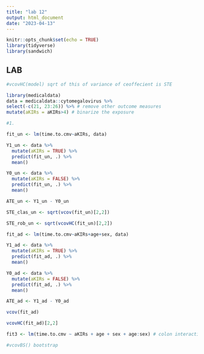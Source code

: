 ```yaml
---
title: "lab 12"
output: html_document
date: "2023-04-13"
---
```


```r
knitr::opts_chunk$set(echo = TRUE)
library(tidyverse)
library(sandwich)
```

## LAB

```r
#vcovHC(model) sqrt of this of variance of ceoffecient is STE

library(medicaldata)
data = medicaldata::cytomegalovirus %>%
select(-c(21, 23:26)) %>% # remove other outcome measures
mutate(aKIRs = aKIRs>4) # binarize the exposure

#1.

fit_un <- lm(time.to.cmv~aKIRs, data)

Y1_un <- data %>% 
  mutate(aKIRs = TRUE) %>% 
  predict(fit_un, .) %>% 
  mean()

Y0_un <- data %>% 
  mutate(aKIRs = FALSE) %>% 
  predict(fit_un, .) %>% 
  mean()

ATE_un <- Y1_un - Y0_un

STE_clas_un <- sqrt(vcov(fit_un)[2,2])

STE_rob_un <- sqrt(vcovHC(fit_un)[2,2])

```

```r

fit_ad <- lm(time.to.cmv~aKIRs+age+sex, data)

Y1_ad <- data %>% 
  mutate(aKIRs = TRUE) %>% 
  predict(fit_ad, .) %>% 
  mean()

Y0_ad <- data %>% 
  mutate(aKIRs = FALSE) %>% 
  predict(fit_ad, .) %>% 
  mean()

ATE_ad <- Y1_ad - Y0_ad

vcov(fit_ad)

vcovHC(fit_ad)[2,2]

```

```r
fit3 <- lm(time.to.cmv ~ aKIRs + age + sex + age:sex) # colon interaction term like EMM

#vcovBS() bootstrap
```


